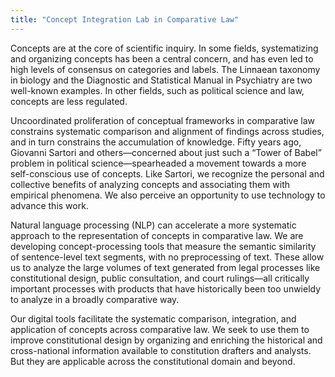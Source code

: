 ```yaml
---
title: "Concept Integration Lab in Comparative Law"
---
```


Concepts are at the core of scientific inquiry. In some fields, systematizing and organizing concepts has been a central concern, and has even led to high levels of consensus on categories and labels. The Linnaean taxonomy in biology and the Diagnostic and Statistical Manual in Psychiatry are two well-known examples. In other fields, such as political science and law, concepts are less regulated. 

Uncoordinated proliferation of conceptual frameworks in comparative law constrains systematic comparison and alignment of findings across studies, and in turn constrains the accumulation of knowledge. Fifty years ago, Giovanni Sartori and others—concerned about just such a “Tower of Babel” problem in political science—spearheaded a movement towards a more self-conscious use of concepts. Like Sartori, we recognize the personal and collective benefits of analyzing concepts and associating them with empirical phenomena. We also perceive an opportunity to use technology to advance this work. 

Natural language processing (NLP) can accelerate a more systematic approach to the representation of concepts in comparative law. We are developing concept-processing tools that measure the semantic similarity of sentence-level text segments, with no preprocessing of text. These allow us to analyze the large volumes of text generated from legal processes like constitutional design, public consultation, and court rulings—all critically important processes with products that have historically been too unwieldy to analyze in a broadly comparative way. 

Our digital tools facilitate the systematic comparison, integration, and application of concepts across comparative law. We seek to use them to improve constitutional design by organizing and enriching the historical and cross-national information available to constitution drafters and analysts. But they are applicable across the constitutional domain and beyond.
